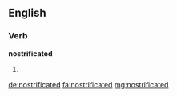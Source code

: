 ==English==

===Verb===
'''nostrificated'''

# {{past of|nostrificate}}

[[de:nostrificated]]
[[fa:nostrificated]]
[[mg:nostrificated]]